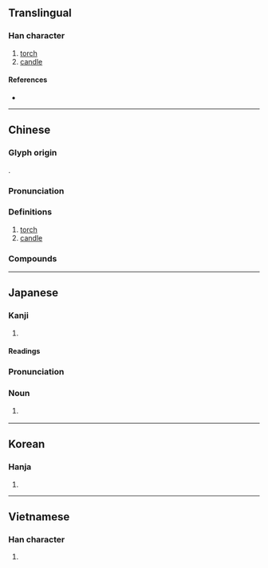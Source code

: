 {{character info}}
==Translingual==

===Han character===
{{Han char|rn=86|rad=火|as=05|sn=9|four=91817|canj=FSS|ids=⿰火巨}}

# [[torch]]
# [[candle]]

====References====
* {{Han ref|kx=0668.200|dkj=18949|dj=1077.210|hdz=32191.110|uh=70AC|ud=28844|bh=ACB2|bd=44210}}

----

==Chinese==
{{zh-forms}}

===Glyph origin===
{{Han etym}}
{{Han compound|火|巨|ls=psc|c1=s|t1=fire|c2=p}}.

===Pronunciation===
{{zh-pron
|m=jù
|c=geoi6
|mn=qz:kǐr/tw,xm:kū/zz:kī/qz:kîr
|mn-t=ge6
|mc=y
|oc=y
|cat=n
}}

===Definitions===
{{zh-hanzi}}

# [[torch]]
# [[candle]]

===Compounds===
{{zh-der|一炬|付之一炬|付諸一炬|目光如炬|炬火|火炬|麻炬|蠟炬}}

----

==Japanese==

===Kanji===
{{ja-kanji|grade=|rs=火05}}

# {{rfdef|ja|sort=火05}}

====Readings====
{{ja-readings
|goon=ご
|kanon=きょ
|kanyoon=こ
|kun=たいまつ-, ともしび-, や-く
}}

===Pronunciation===
{{ja-kanjitab|yomi=k|たいまつ}}
{{ja-pron|acc=1|acc2=0|y=k|たいまつ}}

===Noun===
{{ja-noun|たいまつ}}

# {{alt sp|ja|松明||[[torch]]}} {{gl|stick with flame at one end}}

----

==Korean==

===Hanja===
{{ko-hanja|hangeul=거|eumhun=|rv=geo|mr=kŏ|y=ke}}

# {{rfdef|ko|sort=火05}}

----

==Vietnamese==

===Han character===
{{vi-readings|rs=火05| hanviet = cự}}

# {{rfdef|vi|sort=火05}}
